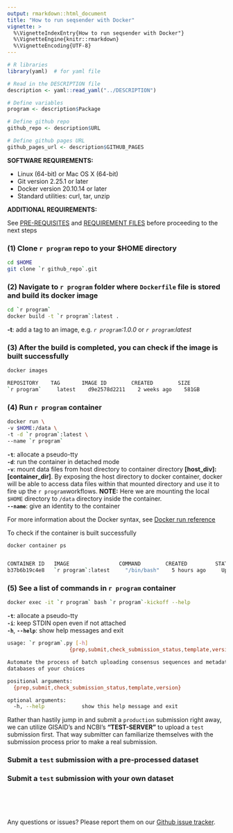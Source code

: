 ```yaml
---
output: rmarkdown::html_document
title: "How to run seqsender with Docker"
vignette: >
  %\VignetteIndexEntry{How to run seqsender with Docker"}
  %\VignetteEngine{knitr::rmarkdown}
  %\VignetteEncoding{UTF-8}
---
```


```r
# R libraries
library(yaml)  # for yaml file

# Read in the DESCRIPTION file
description <- yaml::read_yaml("../DESCRIPTION")

# Define variables
program <- description$Package

# Define github repo
github_repo <- description$URL

# Define github pages URL
github_pages_url <- description$GITHUB_PAGES
```

<script type="text/javascript">
  
  function ToggleOperation(id) {
    var x = document.getElementById(id+"-block");
    if (x.style.display === "none") {
      x.style.display = "block";
    } else {
      x.style.display = "none";
    }
  }

</script>

**SOFTWARE REQUIREMENTS:** 

- Linux (64-bit) or Mac OS X (64-bit)
- Git version 2.25.1 or later
- Docker version 20.10.14 or later
- Standard utilities: curl, tar, unzip

**ADDITIONAL REQUIREMENTS:** 

See [PRE-REQUISITES](`r github_pages_url`/index.html#prerequisites) and [REQUIREMENT FILES](`r github_pages_url`/index.html#requirement-files) before proceeding to the next steps

### (1) Clone ``r program`` repo to your $HOME directory

``` bash
cd $HOME
git clone `r github_repo`.git
```

### (2) Navigate to ``r program`` folder where `Dockerfile` file is stored and build its docker image

``` bash
cd `r program`
docker build -t `r program`:latest .
```

**-t**: add a tag to an image, e.g. *`r program`:1.0.0* or
*`r program`:latest*

### (3) After the build is completed, you can check if the image is built successfully

``` bash
docker images

REPOSITORY    TAG       IMAGE ID        CREATED        SIZE
`r program`     latest    d9e2578d2211    2 weeks ago    581GB
```

### (4) Run ``r program`` container

``` bash
docker run \
-v $HOME:/data \
-t -d `r program`:latest \
--name `r program`
```

**`-t`**: allocate a pseudo-tty <br> 
**`-d`**: run the container in detached mode <br> 
**`-v`**: mount data files from host directory to container directory **[host_div]:[container_dir]**. By exposing the host directory to docker container, docker will be able to access data files within that mounted directory and use it to fire up the ``r program``workflows. **NOTE:** Here we are mounting the local `$HOME` directory to `/data` directory inside the container.<br> 
**`--name`**: give an identity to the container <br>

For more information about the Docker syntax, see
<a href="https://docs.docker.com/engine/reference/run/" target="_blank">Docker
run reference</a>

To check if the container is built successfully

``` bash
docker container ps


CONTAINER ID   IMAGE                COMMAND        CREATED         STATUS        PORTS      NAMES
b37b6b19c4e8   `r program`:latest     "/bin/bash"    5 hours ago     Up 5 hours               `r program`
```

### (5) See a list of commands in ``r program`` container

``` bash
docker exec -it `r program` bash `r program`-kickoff --help
```

**`-t`**: allocate a pseudo-tty <br> 
**`-i`**: keep STDIN open even if not attached <br> 
**`-h`**, **`--help`**: show help messages and exit

``` bash
usage: `r program`.py [-h]
                    {prep,submit,check_submission_status,template,version} ...

Automate the process of batch uploading consensus sequences and metadata to
databases of your choices

positional arguments:
  {prep,submit,check_submission_status,template,version}

optional arguments:
  -h, --help            show this help message and exit
```

Rather than hastily jump in and submit a `production` submission right away, we can utilize GISAID's and NCBI's **“TEST-SERVER”** to upload a `test` submission first. That way submitter can familiarize themselves with the submission process prior to make a real submission. 

### <a onclick="ToggleOperation('projects')"><i class="fas fa-play" role="presentation" aria-label="play icon"></i> Submit a `test` submission with a pre-processed dataset</a>

<div id="projects-block" style="display: none;">

Here we will go over the steps of preparing and batch uploading meta- and sequence-data to GISAID and NCBI databases using a pre-processed dataset provided with the software. 

The `template` command will allow you to output examples of metadata and config files so you can base your submission on prior to upload a real submission. To get more help on the command, run 

```bash
docker exec -it seqsender bash seqsender-kickoff template --help
```

```text
usage: seqsender.py template [-h] [--biosample] [--sra] [--genbank] [--gisaid]
                             --organism {FLU,COV} --submission_dir
                             SUBMISSION_DIR --submission_name SUBMISSION_NAME

Return a set of files (e.g., config file, metadata file, fasta files, etc.)
that are needed to make a submission

optional arguments:
  -h, --help            show this help message and exit
  --biosample, -b       Submit to BioSample. (default: )
  --sra, -s             Submit to SRA. (default: )
  --genbank, -n         Submit to Genbank. (default: )
  --gisaid, -g          Submit to GISAID. (default: )
  --organism {FLU,COV}  Type of organism data (default: FLU)
  --submission_dir SUBMISSION_DIR
                        Directory to where all required files (such as
                        metadata, fasta, etc.) are stored (default: None)
  --submission_name SUBMISSION_NAME
                        Name of the submission (default: None)
```

<br>

#### 1. Download the pre-processed meta- and sequence-data

```bash
docker exec -it seqsender bash seqsender-kickoff template \
--organism FLU \
-bsng \
--submission_dir /data \
--submission_name flu-test-submission
```

- **`--organism`** specifies the type of data to download. Currently, **Influenza A Virus** (FLU) and **SARS-COV-2** (COV) are the only two options. Additional datasets for other organisms will be provided in future updates or requests. <br>
- **`-bsng`** is a combination flag of databases: **Biosample** *(`-b` or `--biosample`)*, **SRA** *(`-s` or `--sra`)*, **Genbank** *(`-n` or `--genbank`)*, and **GISAID** *(`-g` or `--gisaid`)*. This combination flag tells ``r program`` to generate an unified meta- and sequence-data into one file so we can perform batch upload to all databases simultaneously. <br>
- **`--submission_dir`** is the directory where you would like to dump all the submission files (e.g. `/data` -> our `$HOME` directory). <br>
- **`--submission_name`** is the submission folder inside the `--submission_dir` directory where it contains all necessary files (such as *config.yaml*, *metadata.csv*, *sequence.fasta*, *raw reads*, etc.) in order to make a submission.

A quick look at the output files:

![](images/submission_dir.png)

Here is the standard out of the command.

```text
Generating submission template
Files are stored at: /home/snu3/flu-test-submission

Total runtime (HRS:MIN:SECS): 0:00:00.115140
```

#### 2. Set up the config file -- `config.yaml`

After the template is downloaded in `(1)`, you can find `config.yaml` in your local `$HOME/flu-test-submission` directory. The `config.yaml` yaml file provides a brief description about the submission and contains user credentials that allow ``r program`` to authenticate the database prior to upload a submission. 

Open that file with a text editor of your choice and fill in the appropriate information about your submission. 

![](images/config_file.png)

:::{style="padding: 10px; border: 1px solid blue !important;"}
<i class="fas fa-triangle-exclamation" role="presentation" aria-label="triangle-exclamation icon"></i> **NOTE:** <br>

- To submit to NCBI only, one can remove the **GISAID Submission (b)** section from the config file. Vice versa, to submit to GISAID only, just remove the **NCBI Submission (a)** section. <br>
- **Submission_Position** determines the order of the database in which we will submit first. For instance, if GISAID is set as `1`, ``r program`` will submit to GISAID first, then after all samples are assigned with a GISAID accession number, ``r program`` will proceed to submit to NCBI. This order of submission ensures samples are linked correctly between the two databases after submission. <br> 
- **Username** and **Password** under the **NCBI Submission (b)** section are the credentials used to authenticate the **NCBI FTP Server** (not to mistake with individual NCBI account). See [PRE-REQUISITES](`r github_pages_url`/articles/index.html#prerequisites) for more details.
:::

:::{style="padding: 10px; border: 1px solid blue !important;"}
<i class="fas fa-triangle-exclamation" role="presentation" aria-label="triangle-exclamation icon"></i> **ADDITIONAL REQUIREMENTS:** <br>

- If **SRA** is in your list of submitting databases, the raw reads for all samples must be provided and stored in a subfolder called `raw_reads` inside your submission directory of choice.
- If **GISAID** is in your list of submitting databases, download the CLI package that associated with your organism of interest (e.g, <a href="images/fluCLI_download.png" target="_blank">**Influenza A Virus** (FLU)</a> or <a href="images/covCLI_download.png" target="_blank">**SARS-COV-2** (COV)</a>) from the GISAID platform and stored them in a subfolder called `gisaid_cli` inside your submission directory of choice. 

A quick look of where to store the downloaded **GISAID CLI** package,

![](images/gisaid_cli_dir.png)

_**Important:** Make sure you binary CLI package are executable. To allow executable permissions, run_
```bash
chmod a+x <your_gisaid_cli_binary>
```
:::

<br>

#### 3. Upload a test submission

```bash
docker exec -it seqsender bash seqsender-kickoff submit \
--organism FLU \
-bsng \
--submission_dir /data \
--submission_name flu-test-submission \
--config_file config.yaml \
--metadata_file metadata.csv \
--fasta_file sequence.fasta \
--test
```

- **`--organism`** specifies the type of data to upload. Currently, **Influenza A Virus** (FLU) and **SARS-COV-2** (COV) are the only two options. <br>
- **`-bsng`** is a combination flag of databases: **Biosample** *(`-b` or `--biosample`)*, **SRA** *(`-s` or `--sra`)*, **Genbank** *(`-n` or `--genbank`)*, and **GISAID** *(`-g` or `--gisaid`)*. This combination flag tells ``r program`` to prep and submit to each given database. See `docker exec -it seqsender bash seqsender-kickoff submit --help` for more details. <br>
- **`--submission_dir`** is the directory where you store all of the submission histories (e.g. `/data` -> our `$HOME` directory). <br>
- **`--submission_name`** is the submission folder inside the `--submission_dir` directory where it contains all necessary files (such as *config.yaml*, *metadata.csv*, *sequence.fasta*, *raw reads*, etc.) in order to make a submission. <br>
- **`--config_file`** is the config file inside the `--submission_name` directory. <br> 
- **`--metadata_file`** is the metadata file inside the `--submission_name` directory. <br> 
- **`--fasta_file`** is the fasta file inside the `--submission_name` directory. <br>
- **`--test`** is used to submit to **“TEST-SERVER ONLY”** . For `production` submission, please remove this flag.

A quick look at the standard output.

```text
Creating submission files for BIOSAMPLE
Files are stored at: /home/snu3/flu-test-submission/submission_files/BIOSAMPLE

Creating submission files for SRA
Files are stored at: /home/snu3/flu-test-submission/submission_files/SRA

Creating submission files for GENBANK
Files are stored at: /home/snu3/flu-test-submission/submission_files/GENBANK

Creating submission files for GISAID
Files are stored at: /home/snu3/flu-test-submission/submission_files/GISAID

Uploading submission files to NCBI-BIOSAMPLE
Performing a 'Test' submission
If this is not a 'Test' submission, interrupts submission immediately.

Connecting to NCBI FTP Server
Submission name: flu-test-submission
Submitting 'flu-test-submission'

Uploading submission files to NCBI-SRA
Performing a 'Test' submission
If this is not a 'Test' submission, interrupts submission immediately.

Connecting to NCBI FTP Server
Submission name: flu-test-submission
Submitting 'flu-test-submission'

Uploading submission files to GISAID-FLU
Performing a 'Test' submission with Client-Id: TEST-EA76875B00C3
If this is not a 'Test' submission, interrupts submission immediately.

Submission attempt: 1
Uploading successfully
Status report is stored at: /home/snu3/flu-test-submission/submission_report_status.csv
Log file is stored at: /home/snu3/flu-test-submission/submission_files/GISAID/gisaid_upload_log_attempt_1.txt
```

#### 4. Check the status of a submission

After a submission is submitted, you can routinely check the status of the submission.

```bash
docker exec -it seqsender bash seqsender-kickoff check_submission_status \
--organism FLU \
--submission_dir /data \
--submission_name flu-test-submission \
--test
```

- **`--organism`** specifies the type of data. Currently, **Influenza A Virus** (FLU) and **SARS-COV-2** (COV) are the only two options. <br>
- **`--submission_dir`** is the directory where you store all of the submission histories. <br>
- **`--submission_name`** is the submission folder inside the `--submission_dir` directory where it contains all necessary files (such as *config.yaml*, *metadata.csv*, *sequence.fasta*, *raw reads*, etc.) in order to make a submission. <br>
- **`--test`** is used to submit to **“TEST-SERVER ONLY”** . For `production` submission, please remove this flag.

Here is a quick look at the standard output:

```text
Checking submission status for:

Submission name: flu-test-submission
Submission organism: FLU
Submission type: Test

Submission database: GISAID
Submission status: processed-ok

Submission database: BIOSAMPLE
Pulling down report.xml
Submission status: submitted

Submission database: SRA
Pulling down report.xml
Submission status: submitted

Submission database: GENBANK
Submission status: ---

Total runtime (HRS:MIN:SECS): 0:00:08.213955
```

Here is a list of submission statuses and its meanings:

> 1. If at least one action has **Processed-error**, submission status is **Processed-error** <br>
> 2. Otherwise if at least one action has **Processing** state, the whole submission is **Processing** <br>
> 3.  Otherwise, if at least one action has **Queued** state, the whole submission is **Queued** <br>
> 4.  Otherwise, if at least one action has **Deleted** state, the whole submission is **Deleted** <br>
> 5.  If all actions have **Processed-ok**, submission status is **Processed-ok** <br>
> 6.  Otherwise submission status is **Submitted**

<br>

</div>

### <a onclick="ToggleOperation('chemicals')"><i class="fas fa-play" role="presentation" aria-label="play icon"></i> Submit a `test` submission with your own dataset</a>

<div id="chemicals-block" style="display: none;">

Before you can perform a `test` submission with your own dataset, make sure you have the required files (such as **config.yaml**, **metadata.csv**, **sequence.fasta**, **raw reads**, etc.) already prepared and stored in the submission directory of your choice. 

<br>

#### 1. Assemble your meta- and sequence-data

(a) To prep for FLU submissions, select one of the databases below for more details

> <a href="`r github_pages_url`/articles/biosample_submission.html" target="_blank">BioSample</a> <br>
> <a href="`r github_pages_url`/articles/sra_submission.html" target="_blank">SRA</a> <br>
> <a href="`r github_pages_url`/articles/genbank_submission.html" target="_blank">Genbank</a> <br>
> <a href="`r github_pages_url`/articles/gisaid_flu_required_fields.html" target="_blank">GISAID</a> <br>
> <a href="`r github_pages_url`/articles/multiple_databases_submission.html" target="_blank">Multiple databases</a>

(b) To prep for COV submissions, select one of the databases below for more details 

> <a href="`r github_pages_url`/articles/biosample_submission.html" target="_blank">BioSample</a> <br>
> <a href="`r github_pages_url`/articles/sra_submission.html" target="_blank">SRA</a> <br>
> <a href="`r github_pages_url`/articles/genbank_submission.html" target="_blank">Genbank</a> <br>
> <a href="`r github_pages_url`/articles/gisaid_cov_submission.html" target="_blank">GISAID</a> <br>
> <a href="`r github_pages_url`/articles/multiple_databases_submission.html" target="_blank">Multiple databases</a>

After you have finished prepping for your database of choices in `(a)` or `(b)`, create a submission folder and store all your metadata and sequence files there.

Here is a quick look at the folder structure

![](images/submission_dir.png)

Finally, make sure additional requirements below are met before you can proceed to the next steps.

:::{style="padding: 10px; border: 1px solid blue !important;"}
- If **SRA** is in your list of submitting databases, the raw reads for all samples must be provided and stored in a subfolder called `raw_reads` inside your submission directory of choice.
- If **GISAID** is in your list of submitting databases, download the CLI package that associated with your organism of interest (e.g, <a href="images/fluCLI_download.png" target="_blank">**Influenza A Virus** (FLU)</a> or <a href="images/covCLI_download.png" target="_blank">**SARS-COV-2** (COV)</a>) from the GISAID platform and stored them in a subfolder called `gisaid_cli` inside your submission directory of choice. 

Here is an example of where to place the **GISAID CLI** package.

![](images/gisaid_cli_dir.png)

_**Important:** Make sure you binary CLI package are executable. To allow executable permissions, run_
```bash
chmod a+x <your_gisaid_cli_binary>
```
:::

<br>

#### 2. Upload a test submission

After all files are (i) are prepared, we can go ahead and upload the submission

```bash
docker exec -it seqsender bash seqsender-kickoff submit \
--organism FLU \
-bsng \
--submission_dir /data \
--submission_name flu-test-submission \
--config_file config.yaml \
--metadata_file metadata.csv \
--fasta_file sequence.fasta \
--test
```

- **`--organism`** specifies the type of data to upload. Currently, **Influenza A Virus** (FLU) and **SARS-COV-2** (COV) are the only two options. <br>
- **`-bsng`** is a combination flag of databases: **Biosample** *(`-b` or `--biosample`)*, **SRA** *(`-s` or `--sra`)*, **Genbank** *(`-n` or `--genbank`)*, and **GISAID** *(`-g` or `--gisaid`)*. This combination flag tells ``r program`` to prep and submit to each given database. See `docker exec -it seqsender bash seqsender-kickoff submit --help` for more details. <br>
- **`--submission_dir`** is the directory where you store all of the submission histories (e.g. `/data` -> our `$HOME` directory). <br>
- **`--submission_name`** is the submission folder inside the `--submission_dir` directory where it contains all necessary files (such as *config.yaml*, *metadata.csv*, *sequence.fasta*, *raw reads*, etc.) in order to make a submission. <br>
- **`--config_file`** is the config file inside the `--submission_name` directory. <br> 
- **`--metadata_file`** is the metadata file inside the `--submission_name` directory. <br> 
- **`--fasta_file`** is the fasta file inside the `--submission_name` directory. <br>
- **`--test`** is used to submit to **“TEST-SERVER ONLY”** . For `production` submission, please remove this flag.

A quick look at the standard output.

```text
Creating submission files for BIOSAMPLE
Files are stored at: /home/snu3/flu-test-submission/submission_files/BIOSAMPLE

Creating submission files for SRA
Files are stored at: /home/snu3/flu-test-submission/submission_files/SRA

Creating submission files for GENBANK
Files are stored at: /home/snu3/flu-test-submission/submission_files/GENBANK

Creating submission files for GISAID
Files are stored at: /home/snu3/flu-test-submission/submission_files/GISAID

Uploading submission files to NCBI-BIOSAMPLE
Performing a 'Test' submission
If this is not a 'Test' submission, interrupts submission immediately.

Connecting to NCBI FTP Server
Submission name: flu-test-submission
Submitting 'flu-test-submission'

Uploading submission files to NCBI-SRA
Performing a 'Test' submission
If this is not a 'Test' submission, interrupts submission immediately.

Connecting to NCBI FTP Server
Submission name: flu-test-submission
Submitting 'flu-test-submission'

Uploading submission files to GISAID-FLU
Performing a 'Test' submission with Client-Id: TEST-EA76875B00C3
If this is not a 'Test' submission, interrupts submission immediately.

Submission attempt: 1
Uploading successfully
Status report is stored at: /home/snu3/flu-test-submission/submission_report_status.csv
Log file is stored at: /home/snu3/flu-test-submission/submission_files/GISAID/gisaid_upload_log_attempt_1.txt
```

#### 3. Check the status of a submission

After a submission is submitted, you can routinely check the status of the submission.

```bash
docker exec -it seqsender bash seqsender-kickoff check_submission_status \
--organism FLU \
--submission_dir /data \
--submission_name flu-test-submission \
--test
```

- **`--organism`** specifies the type of data. Currently, **Influenza A Virus** (FLU) and **SARS-COV-2** (COV) are the only two options. <br>
- **`--submission_dir`** is the directory where you store all of the submission histories (e.g. `/data` -> our `$HOME` directory). <br>
- **`--submission_name`** is the submission folder inside the `--submission_dir` directory where it contains all necessary files (such as *config.yaml*, *metadata.csv*, *sequence.fasta*, *raw reads*, etc.) in order to make a submission. <br>
- **`--test`** is used to submit to **“TEST-SERVER ONLY”** . For `production` submission, please remove this flag.

Here is a quick look at the standard output:

```text
Checking submission status for:

Submission name: flu-test-submission
Submission organism: FLU
Submission type: Test

Submission database: GISAID
Submission status: processed-ok

Submission database: BIOSAMPLE
Pulling down report.xml
Submission status: submitted

Submission database: SRA
Pulling down report.xml
Submission status: submitted

Submission database: GENBANK
Submission status: ---

Total runtime (HRS:MIN:SECS): 0:00:08.213955
```

Here is a list of submission statuses and its meanings:

> 1. If at least one action has **Processed-error**, submission status is **Processed-error** <br>
> 2. Otherwise if at least one action has **Processing** state, the whole submission is **Processing** <br>
> 3.  Otherwise, if at least one action has **Queued** state, the whole submission is **Queued** <br>
> 4.  Otherwise, if at least one action has **Deleted** state, the whole submission is **Deleted** <br>
> 5.  If all actions have **Processed-ok**, submission status is **Processed-ok** <br>
> 6.  Otherwise submission status is **Submitted**

<br>

</div>

<br><br><br>

Any questions or issues? Please report them on our <a href="`r github_repo`/issues" target="_blank">Github issue tracker</a>.

<br>






